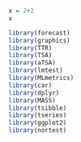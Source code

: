 
```r
x = 2+2
x
```


```r
library(forecast)
library(graphics)
library(TTR)
library(TSA)
library(aTSA)
library(lmtest)
library(MLmetrics)
library(car)
library(dplyr)
library(MASS)
library(tsibble)
library(tseries)
library(ggplot2)
library(nortest)
```


